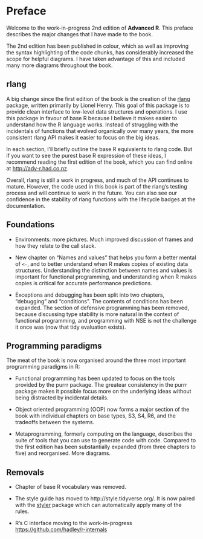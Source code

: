 # Preface

Welcome to the work-in-progress 2nd edition of __Advanced R__. This preface describes the major changes that I have made to the book.

The 2nd edition has been published in colour, which as well as improving the syntax highlighting of the code chunks, has considerably increased the scope for helpful diagrams. I have taken advantage of this and included many more diagrams throughout the book. 

## rlang

A big change since the first edition of the book is the creation of the [rlang](http://rlang.r-lib.org) package, written primarily by Lionel Henry. This goal of this package is to provide clean interface to low-level data structures and operations. I use this package in favour of base R because I believe it makes easier to understand how the R language works. Instead of struggling with the incidentals of functions that evolved organically over many years, the more consistent rlang API makes it easier to focus on the big ideas.

In each section, I'll briefly outline the base R equivalents to rlang code. But if you want to see the purest base R expression of these ideas, I recommend reading the first edition of the book, which you can find online at <http://adv-r.had.co.nz>.

Overall, rlang is still a work in progress, and much of the API continues to mature. However, the code used in this book is part of the rlang's testing process and will continue to work in the future. You can also see our confidence in the stability of rlang functions with the lifecycle badges at the documentation.

## Foundations

*   Environments: more pictures. Much improved discussion of frames and how they
    relate to the call stack.

*   New chapter on "Names and values" that helps you form a better mental 
    of `<-`, and to better understand when R makes copies of existing 
    data structures. Understanding the distinction between names and values is
    important for functional programming, and understanding when R makes copies
    is critical for accurate performance predictions.

*   Exceptions and debugging has been split into two chapters, "debugging"
    and "conditions". The contents of conditions has been expanded. The section
    of defensive programming has been removed, because discussing type stability
    is more natural in the context of functional programming, and programming
    with NSE is not the challenge it once was (now that tidy evaluation exists).

## Programming paradigms

The meat of the book is now organised around the three most important programming paradigms in R:

* Functional programming has been updated to focus on the tools provided by
  the purrr package. The greatear consistency in the purrr package makes 
  it possible focus more on the underlying ideas without being distracted by 
  incidental details.

* Object oriented programming (OOP) now forms a major section of the book with 
  individual chapters on base types, S3, S4, R6, and the tradeoffs between 
  the systems.
  
* Metaprogramming, formerly computing on the language, describes the suite
  of tools that you can use to generate code with code. Compared to the 
  first edition has been substantially expanded (from three chapters to five)
  and reorganised. More diagrams.

## Removals

* Chapter of base R vocabulary was removed.

* The style guide has moved to http://style.tidyverse.org/. It is now
  paired with the [styler](http://styler.r-lib.org/) package which can
  automatically apply many of the rules.

* R's C interface moving to the work-in-progress 
  <https://github.com/hadley/r-internals>

